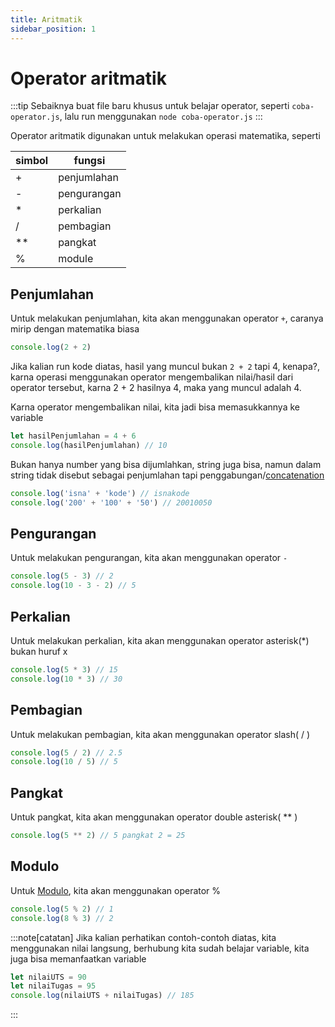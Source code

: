 ```yaml
---
title: Aritmatik
sidebar_position: 1
---
```


# Operator aritmatik

:::tip
Sebaiknya buat file baru khusus untuk belajar operator, seperti `coba-operator.js`, lalu run menggunakan `node coba-operator.js`
:::

Operator aritmatik digunakan untuk melakukan operasi matematika, seperti

| simbol | fungsi      |
|--------|-------------|
| +      | penjumlahan |
| -      | pengurangan |
| *      | perkalian   |
| /      | pembagian   |
| **     | pangkat     |
| %      | module      |

## Penjumlahan

Untuk melakukan penjumlahan, kita akan menggunakan operator `+`, caranya mirip dengan matematika biasa

```js
console.log(2 + 2)
```

Jika kalian run kode diatas, hasil yang muncul bukan `2 + 2` tapi 4, kenapa?, karna operasi menggunakan operator mengembalikan nilai/hasil dari operator tersebut, karna 2 + 2 hasilnya 4, maka yang muncul adalah 4.

Karna operator mengembalikan nilai, kita jadi bisa memasukkannya ke variable

```js
let hasilPenjumlahan = 4 + 6
console.log(hasilPenjumlahan) // 10
```

Bukan hanya number yang bisa dijumlahkan, string juga bisa, namun dalam string tidak disebut sebagai penjumlahan tapi penggabungan/[concatenation](/referensi/kamus#concatenation)

```js
console.log('isna' + 'kode') // isnakode
console.log('200' + '100' + '50') // 20010050
```

## Pengurangan

Untuk melakukan pengurangan, kita akan menggunakan operator `-`

```js
console.log(5 - 3) // 2
console.log(10 - 3 - 2) // 5
```

## Perkalian

Untuk melakukan perkalian, kita akan menggunakan operator asterisk(*) bukan huruf x

```js
console.log(5 * 3) // 15
console.log(10 * 3) // 30
```

## Pembagian

Untuk melakukan pembagian, kita akan menggunakan operator slash( / )

```js
console.log(5 / 2) // 2.5
console.log(10 / 5) // 5
```

## Pangkat

Untuk pangkat, kita akan menggunakan operator double asterisk( ** )

```js
console.log(5 ** 2) // 5 pangkat 2 = 25
```

## Modulo

Untuk [Modulo](/referensi/kamus#modulo), kita akan menggunakan operator %

```js
console.log(5 % 2) // 1
console.log(8 % 3) // 2
```

:::note[catatan]
Jika kalian perhatikan contoh-contoh diatas, kita menggunakan nilai langsung, berhubung kita sudah belajar variable, kita juga bisa memanfaatkan variable

```js
let nilaiUTS = 90
let nilaiTugas = 95
console.log(nilaiUTS + nilaiTugas) // 185
```
:::
